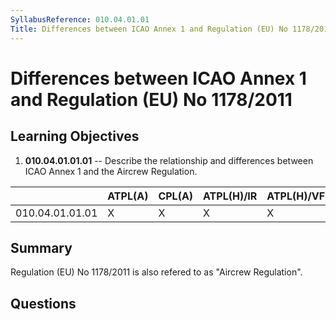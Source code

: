 ```yaml
---
SyllabusReference: 010.04.01.01
Title: Differences between ICAO Annex 1 and Regulation (EU) No 1178/2011
---
```


# Differences between ICAO Annex 1 and Regulation (EU) No 1178/2011

## Learning Objectives

1. **010.04.01.01.01** -- Describe the relationship and differences between ICAO
   Annex 1 and the Aircrew Regulation.

|                 | ATPL(A) | CPL(A) | ATPL(H)/IR | ATPL(H)/VFR | CPL(H) | IR  | CBIR(A) |
| --------------- | ------- | ------ | ---------- | ----------- | ------ | --- | ------- |
| 010.04.01.01.01 | X       | X      | X          | X           | X      | X   |         |

## Summary

Regulation (EU) No 1178/2011 is also refered to as "Aircrew Regulation".

## Questions
